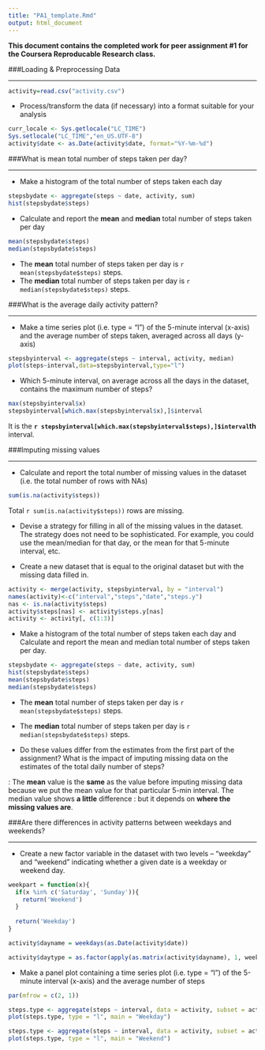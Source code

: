 ```yaml
---
title: "PA1_template.Rmd"
output: html_document
---
```


**This document contains the completed work for peer assignment #1 for the Coursera Reproducable Research class.**

###Loading & Preprocessing Data

---

```r
activity=read.csv("activity.csv")
```
* Process/transform the data (if necessary) into a format suitable for your analysis
```r
curr_locale <- Sys.getlocale("LC_TIME")
Sys.setlocale("LC_TIME","en_US.UTF-8")
activity$date <- as.Date(activity$date, format="%Y-%m-%d")
```

###What is mean total number of steps taken per day?

---

* Make a histogram of the total number of steps taken each day
```r
stepsbydate <- aggregate(steps ~ date, activity, sum)
hist(stepsbydate$steps)
```

* Calculate and report the **mean** and **median** total number of steps taken 
per day 

```r
mean(stepsbydate$steps)
median(stepsbydate$steps)
```
* The **mean** total number of steps taken per day is 
    `r mean(stepsbydate$steps)` steps.
* The **median** total number of steps taken per day is 
    `r median(stepsbydate$steps)` steps.
    
###What is the average daily activity pattern?

---

* Make a time series plot (i.e. type = "l") of the 5-minute interval (x-axis) and the average number of steps taken, averaged across all days (y-axis)

```r
stepsbyinterval <- aggregate(steps ~ interval, activity, median)
plot(steps~interval,data=stepsbyinterval,type="l")
```

* Which 5-minute interval, on average across all the days in the dataset, contains the maximum number of steps? 
```r
max(stepsbyinterval$x)
stepsbyinterval[which.max(stepsbyinterval$x),]$interval
```

It is the **`r stepsbyinterval[which.max(stepsbyinterval$steps),]$interval`th** interval.

###Imputing missing values

---

* Calculate and report the total number of missing values in the dataset (i.e. the total number of rows with NAs)
```r
sum(is.na(activity$steps))
```
Total `r sum(is.na(activity$steps))` rows are missing.

* Devise a strategy for filling in all of the missing values in the dataset. The strategy does not need to be sophisticated. For example, you could use the mean/median for that day, or the mean for that 5-minute interval, etc.

* Create a new dataset that is equal to the original dataset but with the missing data filled in.

```r
activity <- merge(activity, stepsbyinterval, by = "interval")
names(activity)<-c("interval","steps","date","steps.y")
nas <- is.na(activity$steps)
activity$steps[nas] <- activity$steps.y[nas]
activity <- activity[, c(1:3)]
```

* Make a histogram of the total number of steps taken each day and Calculate and report the mean and median total number of steps taken per day. 
```r
stepsbydate <- aggregate(steps ~ date, activity, sum)
hist(stepsbydate$steps)
mean(stepsbydate$steps)
median(stepsbydate$steps)
```
* The **mean** total number of steps taken per day is 
`r mean(stepsbydate$steps)` steps.
* The **median** total number of steps taken per day is 
`r median(stepsbydate$steps)` steps.

* Do these values differ from the estimates from the first part of the assignment? What is the impact of imputing missing data on the estimates of the total daily number of steps?

: The **mean** value is the **same** as the value before imputing missing data because we put the mean value for that particular 5-min interval. The median value shows **a little** difference : but it depends on **where the missing values are**.

###Are there differences in activity patterns between weekdays and weekends?

---

* Create a new factor variable in the dataset with two levels – “weekday” and “weekend” indicating whether a given date is a weekday or weekend day.
```r
weekpart = function(x){
  if(x %in% c('Saturday', 'Sunday')){
    return('Weekend')
  }
  
  return('Weekday')
}

activity$dayname = weekdays(as.Date(activity$date))

activity$daytype = as.factor(apply(as.matrix(activity$dayname), 1, weekpart))
```


* Make a panel plot containing a time series plot (i.e. type = "l") of the 5-minute interval (x-axis) and the average number of steps

```r
par(mfrow = c(2, 1))

steps.type <- aggregate(steps ~ interval, data = activity, subset = activity$daytype == "Weekday", FUN = mean)
plot(steps.type, type = "l", main = "Weekday")

steps.type <- aggregate(steps ~ interval, data = activity, subset = activity$daytype == "Weekend", FUN = mean)
plot(steps.type, type = "l", main = "Weekend")
```

